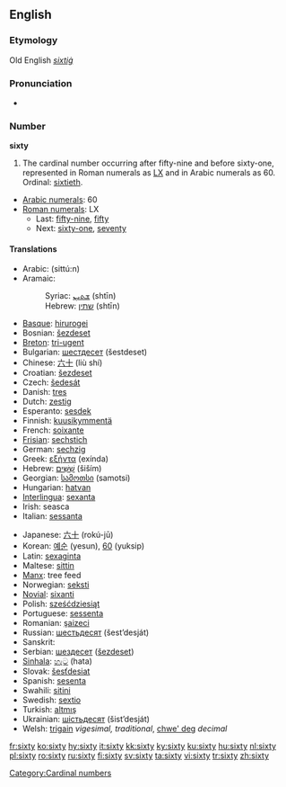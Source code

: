 ==English==

===Etymology===
Old English ''[[sixtiġ]]''

===Pronunciation===
* {{audio|en-us-sixty.ogg|Audio (US)}}

===Number===
'''sixty'''

# The cardinal number occurring after fifty-nine and before sixty-one, represented in Roman numerals as [[LX]] and in Arabic numerals as 60. Ordinal: [[sixtieth]].
*[[w:Arabic numerals|Arabic numerals]]: 60
*[[w:Roman numerals|Roman numerals]]: LX
**Last: [[fifty-nine]], [[fifty]]
**Next: [[sixty-one]], [[seventy]]

====Translations====
{{trans-top|cardinal number}}
*Arabic: {{ARchar|[[ستون]]}} (sittú:n)
*Aramaic:
*:Syriac: [[ܫܬܝܢ]] (shtīn) {{c}}
*:Hebrew: [[שתין]] (shtīn) {{c}}
*[[Basque]]: [[hirurogei]]
*Bosnian: [[šezdeset]]
*[[Breton]]: [[tri-ugent]]
*Bulgarian: [[шестдесет]] (šestdeset)
*Chinese: [[六十]] (liù shí)
*Croatian: [[šezdeset]]
*Czech: [[šedesát]]
*Danish: [[tres#Danish|tres]]
*Dutch: [[zestig]] {{f}}
*Esperanto: [[sesdek]]
*Finnish: [[kuusikymmentä]]
*French: [[soixante]] {{m}}
*[[Frisian]]: [[sechstich]]
*German: [[sechzig]] {{f}}
*Greek: [[εξήντα]] (exínda)
*Hebrew: [[שישים|שִׁשִּׁים]] (šiším) {{mf}}
*Georgian: [[სამოთსი]] (samotsi)
*Hungarian: [[hatvan]]
*[[Interlingua]]: [[sexanta]]
*Irish: seasca
*Italian: [[sessanta]]
{{trans-mid}}
*Japanese: [[六十]] (rokú-jū)
*Korean: [[예순]] (yesun), [[60]] (yuksip)
*Latin: [[sexaginta]]
*Maltese: [[sittin]]
*[[Manx]]: tree feed
*Norwegian: [[seksti]]
*[[Novial]]: [[sixanti]]
*Polish: [[sześćdziesiąt]]
*Portuguese: [[sessenta]]
*Romanian: [[şaizeci]]
*Russian: [[шестьдесят]] (šest’desját)
*Sanskrit: {{unicode|[[ṣaṣṭi]]}}
*Serbian: [[шездесет]] ([[šezdeset]])
*[[Sinhala]]: [[හැට]] (hata)
*Slovak: [[šesťdesiat]]
*Spanish: [[sesenta]]
*Swahili: [[sitini]]
*Swedish: [[sextio]]
*Turkish: [[altmış]]
*Ukrainian: [[шiстьдесят]] (šist’desját)
*Welsh: [[trigain]] ''vigesimal, traditional'', [[chwe' deg]] ''decimal''
{{trans-bottom}}

[[Category:Cardinal numbers]]

[[fr:sixty]]
[[ko:sixty]]
[[hy:sixty]]
[[it:sixty]]
[[kk:sixty]]
[[ky:sixty]]
[[ku:sixty]]
[[hu:sixty]]
[[nl:sixty]]
[[pl:sixty]]
[[ro:sixty]]
[[ru:sixty]]
[[fi:sixty]]
[[sv:sixty]]
[[ta:sixty]]
[[vi:sixty]]
[[tr:sixty]]
[[zh:sixty]]